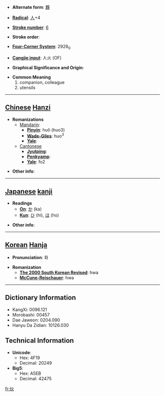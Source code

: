 * '''Alternate form''': [[夥]]

* '''[[Wiktionary:Chinese radical index| Radical]]''': [[Wiktionary:Chinese radical index 人|人]]+4

* '''[[Wiktionary:Chinese total strokes index|Stroke number]]''': [[Wiktionary:Chinese total strokes index 6|6]]

* '''Stroke order''': 

* '''[[Wiktionary:Chinese four corner index|Four-Corner System]]''': 2928<sub>0</sub>

* '''[[Wiktionary:Chinese Cangjie index|Cangjie input]]''': 人火 (OF)

* '''Graphical Significance and Origin''': 

* '''Common Meaning'''
*#companion, colleague
*# utensils


----

== [[Chinese]] [[Hanzi]] ==

* '''Romanizations'''
** [[Mandarin]]:
*** '''[[Pinyin]]''': huǒ (huo3)
*** '''[[Wade-Giles]]''': huo<sup>3</sup>
*** '''[[Yale]]''': 
**[[Cantonese]]
***'''[[Jyutping]]''':
***'''[[Penkyamp]]''': 
***'''[[Yale]]''': fo2

* '''Other info''': 

----

== [[Japanese]] [[kanji]] ==

* '''Readings'''
** '''[[On]]''': [[か]] (ka)
** '''[[Kun]]''': [[ひ]] (hi), [[ほ]] (ho)

* '''Other info''':  

----

== [[Korean]] [[Hanja]] ==

* '''Pronunciation''': 화

* '''Romanization'''
** '''[[The 2000 South Korean Revised Romanization|The 2000 South Korean Revised]]''': hwa
** '''[[McCune-Reischauer]]''': hwa

----

== Dictionary Information ==

* KangXi: 0096.121
* Morobashi: 00457
* Dae Jaweon: 0204.090
* Hanyu Da Zidian: 10126.030

== Technical Information ==

* '''Unicode''':
** Hex: 4F19
** Decimal: 20249
* '''Big5''':
** Hex: A5EB
** Decimal: 42475

[[fr:伙]]